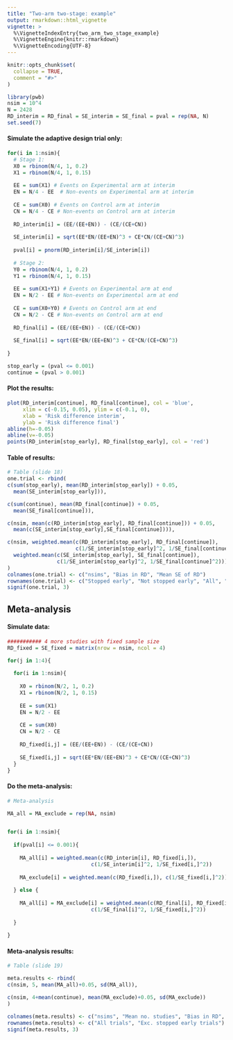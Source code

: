 ```yaml
---
title: "Two-arm two-stage: example"
output: rmarkdown::html_vignette
vignette: >
  %\VignetteIndexEntry{two_arm_two_stage_example}
  %\VignetteEngine{knitr::rmarkdown}
  %\VignetteEncoding{UTF-8}
---
```


```r
knitr::opts_chunk$set(
  collapse = TRUE,
  comment = "#>"
)
```

```r
library(pwb)
nsim = 10^4
N = 2428
RD_interim = RD_final = SE_interim = SE_final = pval = rep(NA, N)
set.seed(7)
```



#### Simulate the adaptive design trial only:

```r

for(i in 1:nsim){
  # Stage 1:
  X0 = rbinom(N/4, 1, 0.2)
  X1 = rbinom(N/4, 1, 0.15)
  
  EE = sum(X1) # Events on Experimental arm at interim
  EN = N/4 - EE  # Non-events on Experimental arm at interim
  
  CE = sum(X0) # Events on Control arm at interim
  CN = N/4 - CE # Non-events on Control arm at interim
  
  RD_interim[i] = (EE/(EE+EN)) - (CE/(CE+CN))
  
  SE_interim[i] = sqrt(EE*EN/(EE+EN)^3 + CE*CN/(CE+CN)^3)
  
  pval[i] = pnorm(RD_interim[i]/SE_interim[i])
  
  # Stage 2:
  Y0 = rbinom(N/4, 1, 0.2)
  Y1 = rbinom(N/4, 1, 0.15)
  
  EE = sum(X1+Y1) # Events on Experimental arm at end
  EN = N/2 - EE # Non-events on Experimental arm at end
  
  CE = sum(X0+Y0) # Events on Control arm at end
  CN = N/2 - CE # Non-events on Control arm at end
  
  RD_final[i] = (EE/(EE+EN)) - (CE/(CE+CN))
  
  SE_final[i] = sqrt(EE*EN/(EE+EN)^3 + CE*CN/(CE+CN)^3)
  
}

stop_early = (pval <= 0.001)
continue = (pval > 0.001) 
```

#### Plot the results:
```r
plot(RD_interim[continue], RD_final[continue], col = 'blue',
     xlim = c(-0.15, 0.05), ylim = c(-0.1, 0),
     xlab = 'Risk difference interim',
     ylab = 'Risk difference final')
abline(h=-0.05)
abline(v=-0.05)
points(RD_interim[stop_early], RD_final[stop_early], col = 'red')
```


#### Table of results:
```r
# Table (slide 18)
one.trial <- rbind(
c(sum(stop_early), mean(RD_interim[stop_early]) + 0.05,
  mean(SE_interim[stop_early])),

c(sum(continue), mean(RD_final[continue]) + 0.05,
  mean(SE_final[continue])),

c(nsim, mean(c(RD_interim[stop_early], RD_final[continue])) + 0.05,
  mean(c(SE_interim[stop_early],SE_final[continue]))),

c(nsim, weighted.mean(c(RD_interim[stop_early], RD_final[continue]),
                      c(1/SE_interim[stop_early]^2, 1/SE_final[continue]^2)) + 0.05,
  weighted.mean(c(SE_interim[stop_early], SE_final[continue]),
                c(1/SE_interim[stop_early]^2, 1/SE_final[continue]^2)))
)
colnames(one.trial) <- c("nsims", "Bias in RD", "Mean SE of RD")
rownames(one.trial) <- c("Stopped early", "Not stopped early", "All", "All, precision weighted")
signif(one.trial, 3)

```


## Meta-analysis

#### Simulate data:
```r
########### 4 more studies with fixed sample size
RD_fixed = SE_fixed = matrix(nrow = nsim, ncol = 4)

for(j in 1:4){
  
  for(i in 1:nsim){
    
    X0 = rbinom(N/2, 1, 0.2)
    X1 = rbinom(N/2, 1, 0.15)
    
    EE = sum(X1)
    EN = N/2 - EE
    
    CE = sum(X0)
    CN = N/2 - CE
    
    RD_fixed[i,j] = (EE/(EE+EN)) - (CE/(CE+CN))
    
    SE_fixed[i,j] = sqrt(EE*EN/(EE+EN)^3 + CE*CN/(CE+CN)^3)
  }
}
```


#### Do the meta-analysis:

```r
# Meta-analysis

MA_all = MA_exclude = rep(NA, nsim)


for(i in 1:nsim){
  
  if(pval[i] <= 0.001){
    
    MA_all[i] = weighted.mean(c(RD_interim[i], RD_fixed[i,]),
                           c(1/SE_interim[i]^2, 1/SE_fixed[i,]^2))
    
    MA_exclude[i] = weighted.mean(c(RD_fixed[i,]), c(1/SE_fixed[i,]^2))
    
  } else {
    
    MA_all[i] = MA_exclude[i] = weighted.mean(c(RD_final[i], RD_fixed[i,]),
                           c(1/SE_final[i]^2, 1/SE_fixed[i,]^2))
    
  }
  
}

```

#### Meta-analysis results:

```r
# Table (slide 19)

meta.results <- rbind(
c(nsim, 5, mean(MA_all)+0.05, sd(MA_all)),

c(nsim, 4+mean(continue), mean(MA_exclude)+0.05, sd(MA_exclude))
)

colnames(meta.results) <- c("nsims", "Mean no. studies", "Bias in RD", "Mean SE of RD")
rownames(meta.results) <- c("All trials", "Exc. stopped early trials")
signif(meta.results, 3)
```


